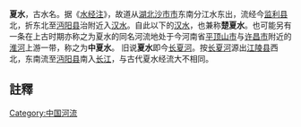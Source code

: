 '''夏水'''，古水名。据《[[水经注|水经注]]》，故道从[[湖北|湖北]][[沙市市|沙市市]]东南分江水东出，流经今[[监利县|监利县]]北，折东北至[[沔阳县|沔阳县]]治附近入[[汉水|汉水]]。自此以下的[[汉水|汉水]]，也兼称'''楚夏水'''。也可能另有一条在上古时期亦称之为夏水的同名河流地处于今河南省[[平顶山市|平顶山市]]与[[许昌市|许昌市]]附近的[[淮河|淮河]]上游一带，称之为'''中夏水'''。{{notetag|《水经注·夏水》：“东过华容县南。县故容城矣。《春秋·鲁定公四年》，[[许国|许]]迁于容城是也。北临中夏水...”}}{{notetag|《春秋·昭公十三年》：“王沿夏，将欲入[[宜城市|鄢]]。”}}
旧说'''夏水'''即今[[长夏河|长夏河]]。按[[长夏河|长夏河]]源出[[江陵县|江陵县]]西北，东南流至[[沔阳县|沔阳县]]南入[[长江|长江]]，与古代夏水经流大不相同。

== 註釋 ==
<div class="references-small">
{{notefoot}}
</div>



[[Category:中国河流|Category:中国河流]]